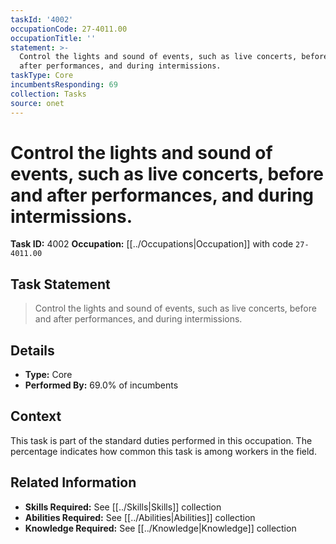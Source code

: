 ```yaml
---
taskId: '4002'
occupationCode: 27-4011.00
occupationTitle: ''
statement: >-
  Control the lights and sound of events, such as live concerts, before and
  after performances, and during intermissions.
taskType: Core
incumbentsResponding: 69
collection: Tasks
source: onet
---
```

# Control the lights and sound of events, such as live concerts, before and after performances, and during intermissions.

**Task ID:** 4002
**Occupation:** [[../Occupations|Occupation]] with code `27-4011.00`

## Task Statement

> Control the lights and sound of events, such as live concerts, before and after performances, and during intermissions.

## Details

- **Type:** Core
- **Performed By:** 69.0% of incumbents

## Context

This task is part of the standard duties performed in this occupation. The percentage indicates how common this task is among workers in the field.

## Related Information

- **Skills Required:** See [[../Skills|Skills]] collection
- **Abilities Required:** See [[../Abilities|Abilities]] collection
- **Knowledge Required:** See [[../Knowledge|Knowledge]] collection
